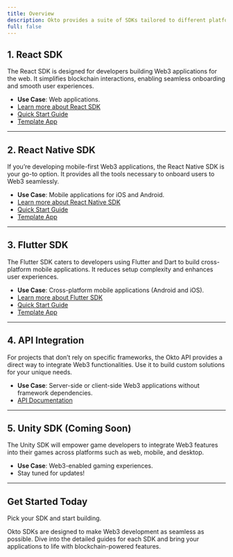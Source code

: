 ```yaml
---
title: Overview
description: Okto provides a suite of SDKs tailored to different platforms, enabling you to integrate Web3 functionalities effortlessly. Whether you're building for the web, mobile, or other platforms, Okto has an SDK to match your needs. Below is an overview of each SDK, its use case, and links to get started.
full: false
---
```


## 1. **React SDK**
The React SDK is designed for developers building Web3 applications for the web. It simplifies blockchain interactions, enabling seamless onboarding and smooth user experiences.

- **Use Case**: Web applications.
- [Learn more about React SDK](/docs/react-sdk/getting-started/overview-okto-react)
- [Quick Start Guide](/docs/react-sdk/getting-started/overview-okto-react)
- [Template App](https://github.com/okto-hq/okto-sdk-react-template-app)

---

## 2. **React Native SDK**
If you’re developing mobile-first Web3 applications, the React Native SDK is your go-to option. It provides all the tools necessary to onboard users to Web3 seamlessly.

- **Use Case**: Mobile applications for iOS and Android.
- [Learn more about React Native SDK](/docs/react-native-sdk/getting-started/overview-okto-react-native)
- [Quick Start Guide](/docs/react-native-sdk/getting-started/overview-okto-react-native)
- [Template App](https://github.com/okto-hq/okto-sdk-reactnative-template-app)

---

## 3. **Flutter SDK**
The Flutter SDK caters to developers using Flutter and Dart to build cross-platform mobile applications. It reduces setup complexity and enhances user experiences.

- **Use Case**: Cross-platform mobile applications (Android and iOS).
- [Learn more about Flutter SDK](/docs/flutter-sdk/getting-started/overview-okto-flutter)
- [Quick Start Guide](/docs/flutter-sdk/getting-started/overview-okto-flutter)
- [Template App](https://github.com/okto-hq/okto-sdk-flutter-template-app)

---

## 4. **API Integration**
For projects that don’t rely on specific frameworks, the Okto API provides a direct way to integrate Web3 functionalities. Use it to build custom solutions for your unique needs.

- **Use Case**: Server-side or client-side Web3 applications without framework dependencies.
- [API Documentation](/api-docs)

---

## 5. **Unity SDK (Coming Soon)**
The Unity SDK will empower game developers to integrate Web3 features into their games across platforms such as web, mobile, and desktop.

- **Use Case**: Web3-enabled gaming experiences.
- Stay tuned for updates!

---

## Get Started Today

Pick your SDK and start building.

Okto SDKs are designed to make Web3 development as seamless as possible. Dive into the detailed guides for each SDK and bring your applications to life with blockchain-powered features.


